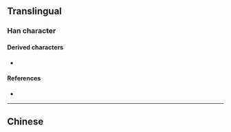 {{also|棗|枣}}
{{character info}}
==Translingual==

===Han character===
{{Han char|rn=75|rad=木|as=05|sn=9|four=|canj=KLY|ids=⿱⿻十口仒(G),⿱⿻十口⿵八⺀(T)}}

====Derived characters====
* {{l|mul|[[𢰯]], [[𦁨]], [[𧃁]]}}

====References====
* {{Han ref|kx=0521.121|hdz=10026.011|uh=6806|ud=26630}}

----

==Chinese==
{{zh-see|棗}}